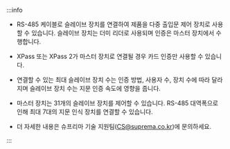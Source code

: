 :::info

* RS-485 케이블로 슬레이브 장치를 연결하여 제품을 다중 출입문 제어 장치로 사용할 수 있습니다. 슬레이브 장치는 더미 리더로 사용되며 인증은 마스터 장치에서 수행합니다.

<Include product='bioentry_w3'>

* XPass 또는 XPass 2가 마스터 장치로 연결될 경우 카드 인증만 사용할 수 있습니다.

</Include>

* 연결할 수 있는 최대 슬레이브 장치 수는 인증 방법, 사용자 수, 장치 수에 따라 달라지며 슬레이브 장치 수는 지문 인증 속도에 영향을 줍니다.

* 마스터 장치는 31개의 슬레이브 장치를 제어할 수 있습니다. RS-485 대역폭으로 인해 최대 7대의 지문 인식 장치를 연결할 수 있습니다.

* 더 자세한 내용은 슈프리마 기술 지원팀(CS@suprema.co.kr)에 문의하세요.

:::